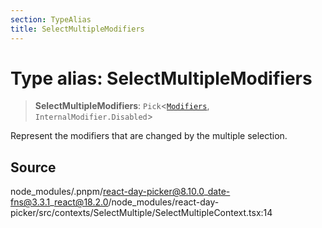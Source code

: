 ```yaml
---
section: TypeAlias
title: SelectMultipleModifiers
---
```


# Type alias: SelectMultipleModifiers

> **SelectMultipleModifiers**: `Pick`\<[`Modifiers`](/docs/api/main/type-aliases/Modifiers.mdx), `InternalModifier.Disabled`\>

Represent the modifiers that are changed by the multiple selection.

## Source

node\_modules/.pnpm/react-day-picker@8.10.0\_date-fns@3.3.1\_react@18.2.0/node\_modules/react-day-picker/src/contexts/SelectMultiple/SelectMultipleContext.tsx:14
